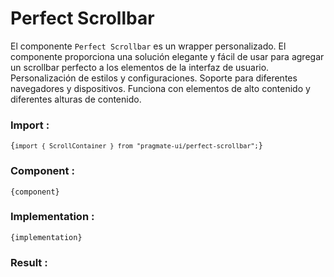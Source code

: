 
# Perfect Scrollbar

El componente `Perfect Scrollbar` es un wrapper personalizado. El componente proporciona una solución elegante y fácil
de usar para agregar un scrollbar perfecto a los elementos de la interfaz de usuario. Personalización de estilos y
configuraciones. Soporte para diferentes navegadores y dispositivos. Funciona con elementos de alto contenido y
diferentes alturas de contenido.

### Import :

<Code>{`import { ScrollContainer } from "pragmate-ui/perfect-scrollbar";`}</Code>

### Component :

<Code>{component}</Code>

### Implementation :

<Code>{implementation}</Code>

### Result :

<Results />
